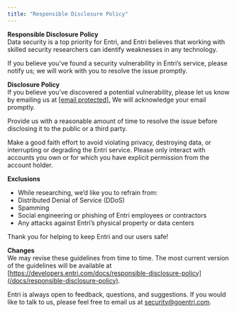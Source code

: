 ```yaml
---
title: "Responsible Disclosure Policy"
---
```


**Responsible Disclosure Policy**  
Data security is a top priority for Entri, and Entri believes that working with skilled security researchers can identify weaknesses in any technology.

If you believe you've found a security vulnerability in Entri’s service, please notify us; we will work with you to resolve the issue promptly.

**Disclosure Policy**  
If you believe you’ve discovered a potential vulnerability, please let us know by emailing us at [\[email protected\].](/cdn-cgi/l/email-protection#ee9d8b8d9b9c879a97ae89818b809a9c87c08d8183c0) We will acknowledge your email promptly.

Provide us with a reasonable amount of time to resolve the issue before disclosing it to the public or a third party. 

Make a good faith effort to avoid violating privacy, destroying data, or interrupting or degrading the Entri service. Please only interact with accounts you own or for which you have explicit permission from the account holder.

**Exclusions**

* While researching, we’d like you to refrain from:
* Distributed Denial of Service (DDoS)
* Spamming
* Social engineering or phishing of Entri employees or contractors
* Any attacks against Entri’s physical property or data centers

Thank you for helping to keep Entri and our users safe!

**Changes**  
We may revise these guidelines from time to time. The most current version of the guidelines will be available at [https://developers.entri.com/docs/responsible-disclosure-policy](/docs/responsible-disclosure-policy).

Entri is always open to feedback, questions, and suggestions. If you would like to talk to us, please feel free to email us at security@goentri.com.